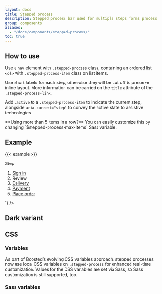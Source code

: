 ```yaml
---
layout: docs
title: Stepped process
description: Stepped process bar used for multiple steps forms process
group: components
aliases:
  - "/docs/components/stepped-process/"
toc: true
---
```


## How to use

Use a `nav` element with `.stepped-process` class, containing an ordered list `<ol>` with `.stepped-process-item` class on list items.

Use short labels for each step, otherwise they will be cut off to preserve inline layout. More information can be carried on the `title` attribute of the `.stepped-process-link`.

Add `.active` to a `.stepped-process-item` to indicate the current step, alongside `aria-current="step"` to convey the active state to assistive technologies.

<Callout type="info">
**Using more than 5 items in a row?** You can easily customize this by changing `$stepped-process-max-items` Sass variable.
</Callout>

## Example

{{< example >}}
<nav class="stepped-process" aria-label="Checkout process">
  <p class="float-start mt-2 me-2 fw-bold d-sm-none">Step</p>
  <ol>
    <li class="stepped-process-item">
      <a class="stepped-process-link" href="#" title="1. Sign in">Sign in</a>
    </li>
    <li class="stepped-process-item active">
      <a class="stepped-process-link" title="2. Review" aria-current="step">Review</a>
    </li>
    <li class="stepped-process-item">
      <a class="stepped-process-link" href="#" title="3. Delivery">Delivery</a>
    </li>
    <li class="stepped-process-item">
      <a class="stepped-process-link" href="#" title="4. Payment">Payment</a>
    </li>
    <li class="stepped-process-item">
      <a class="stepped-process-link" href="#" title="5. Place order">Place order</a>
    </li>
  </ol>
</nav>`} />

## Dark variant

<DeprecatedIn version="5.3.3" />

<CalloutDeprecatedDarkVariants component="stepped-process" />

## CSS

### Variables

<AddedIn version="5.2.0" />

As part of Boosted’s evolving CSS variables approach, stepped processes now use local CSS variables on `.stepped-process` for enhanced real-time customization. Values for the CSS variables are set via Sass, so Sass customization is still supported, too.

<ScssDocs name="stepped-process-css-vars" file="scss/_stepped-process.scss" />

### Sass variables

<ScssDocs name="stepped-process" file="scss/_variables.scss" />
